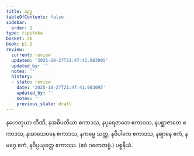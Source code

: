 ```yaml
---
title: သုဒ္ဓ
tableOfContents: false
sidebar:
  order: 1
type: tipitaka
basket: ab
book: p1-2
review:
  current: review
  updated: '2025-10-27T21:47:41.983095'
  updated_by: ''
  notes: ''
  history:
  - state: review
    date: '2025-10-27T21:47:41.983095'
    updated_by: ''
    notes: ''
    previous_state: draft
---
```



<ReviewStatus review={frontmatter.review} showDetails={true} />

<HypothesisAnnotation frontmatter={frontmatter} />

<DynamicBreadcrumb />

<Division number="72" book="p1-2" e="ch" v="37" p="211">

<Paragraph number="1261" book="p1-2">
နဟေတုယာ တီဏိ, နအဓိပတိယာ ဧကာဒသ, နပုရေဇာတေ ဧကာဒသ, နပစ္ဆာဇာတေ ဧကာဒသ, နအာသေဝနေ ဧကာဒသ, နကမ္မေ သတ္တ, နဝိပါကေ ဧကာဒသ, နဈာနေ ဧကံ, နမဂ္ဂေ ဧကံ, နဝိပ္ပယုတ္တေ ဧကာဒသ. (ဧဝံ ဂဏေတဗ္ဗံ.)

</Paragraph>
</Division>

<Paragraph number="1262" type="center" book="p1-2">
ပစ္စနီယံ.
</Paragraph>